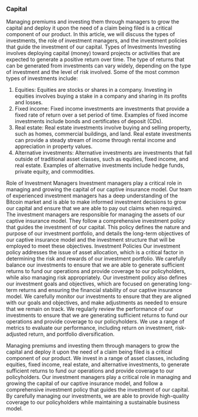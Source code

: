 ### Capital

Managing premiums and investing them through managers to grow the capital and deploy it upon the need of a claim being filed is a critical component of our product. In this article, we will discuss the types of investments, the role of investment managers, and the investment policies that guide the investment of our capital. Types of Investments Investing involves deploying capital (money) toward projects or activities that are expected to generate a positive return over time. The type of returns that can be generated from investments can vary widely, depending on the type of investment and the level of risk involved. Some of the most common types of investments include:

1. Equities: Equities are stocks or shares in a company. Investing in equities involves buying a stake in a company and sharing in its profits and losses.
2. Fixed income: Fixed income investments are investments that provide a fixed rate of return over a set period of time. Examples of fixed income investments include bonds and certificates of deposit (CDs).
3. Real estate: Real estate investments involve buying and selling property, such as homes, commercial buildings, and land. Real estate investments can provide a steady stream of income through rental income and appreciation in property values.
4. Alternative investments: Alternative investments are investments that fall outside of traditional asset classes, such as equities, fixed income, and real estate. Examples of alternative investments include hedge funds, private equity, and commodities.

Role of Investment Managers Investment managers play a critical role in managing and growing the capital of our captive insurance model. Our team of experienced investment managers has a deep understanding of the Bitcoin market and is able to make informed investment decisions to grow our capital and ensure that we are able to pay out claims when required. The investment managers are responsible for managing the assets of our captive insurance model. They follow a comprehensive investment policy that guides the investment of our capital. This policy defines the nature and purpose of our investment portfolio, and details the long-term objectives of our captive insurance model and the investment structure that will be employed to meet these objectives. Investment Policies Our investment policy addresses the issue of asset allocation, which is a critical factor in determining the risk and rewards of our investment portfolio. We carefully balance our investments to ensure that we are able to generate sufficient returns to fund our operations and provide coverage to our policyholders, while also managing risk appropriately. Our investment policy also defines our investment goals and objectives, which are focused on generating long-term returns and ensuring the financial stability of our captive insurance model. We carefully monitor our investments to ensure that they are aligned with our goals and objectives, and make adjustments as needed to ensure that we remain on track. We regularly review the performance of our investments to ensure that we are generating sufficient returns to fund our operations and provide coverage to our policyholders. We use a range of metrics to evaluate our performance, including return on investment, risk-adjusted return, and portfolio diversification. 

Managing premiums and investing them through managers to grow the capital and deploy it upon the need of a claim being filed is a critical component of our product. We invest in a range of asset classes, including equities, fixed income, real estate, and alternative investments, to generate sufficient returns to fund our operations and provide coverage to our policyholders. Our investment managers play a critical role in managing and growing the capital of our captive insurance model, and follow a comprehensive investment policy that guides the investment of our capital. By carefully managing our investments, we are able to provide high-quality coverage to our policyholders while maintaining a sustainable business model.
